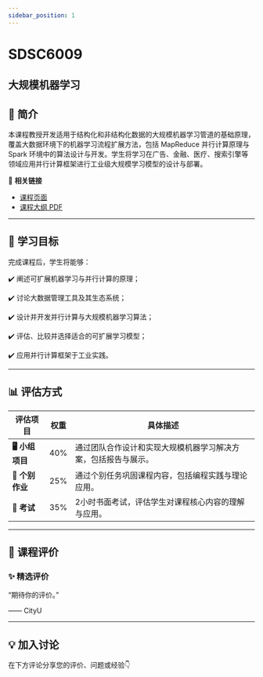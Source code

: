 ```yaml
---
sidebar_position: 1
---
```


# SDSC6009
## 大规模机器学习

## **📘 简介**
本课程教授开发适用于结构化和非结构化数据的大规模机器学习管道的基础原理，覆盖大数据环境下的机器学习流程扩展方法，包括 MapReduce 并行计算原理与 Spark 环境中的算法设计与开发。学生将学习在广告、金融、医疗、搜索引擎等领域应用并行计算框架进行工业级大规模学习模型的设计与部署。

🔗 **相关链接**
- [课程页面](https://www.cityu.edu.hk/catalogue/pg/202425/course/SDSC6009.htm)
- [课程大纲 PDF](https://www.cityu.edu.hk/catalogue/pg/202425/course/SDSC6009.pdf)

---

## **🎯 学习目标**

完成课程后，学生将能够：

✔️ 阐述可扩展机器学习与并行计算的原理；

✔️ 讨论大数据管理工具及其生态系统；

✔️ 设计并开发并行计算与大规模机器学习算法；

✔️ 评估、比较并选择适合的可扩展学习模型；

✔️ 应用并行计算框架于工业实践。

---

## **📊 评估方式**

| **评估项目**          | **权重** | **具体描述**                                                                                       |
|----------------------|---------|---------------------------------------------------------------------------------------------------|
| **🖥️ 小组项目**        | 40%     | 通过团队合作设计和实现大规模机器学习解决方案，包括报告与展示。                                       |
| **📝 个别作业**        | 25%     | 通过个别任务巩固课程内容，包括编程实践与理论应用。                                                  |
| **📄 考试**            | 35%     | 2小时书面考试，评估学生对课程核心内容的理解与应用。                                                  |

---

## **💬 课程评价**

### ✨ **精选评价**
<div className={commentStyles.commentBox}>
    <p className={commentStyles.commentText}>
        “期待你的评价。”
    </p>
    <p className={commentStyles.commentAuthor}>—— CityU</p>
</div>

---


## **💡 加入讨论**

在下方评论分享您的评价、问题或经验👇
<Utterances />